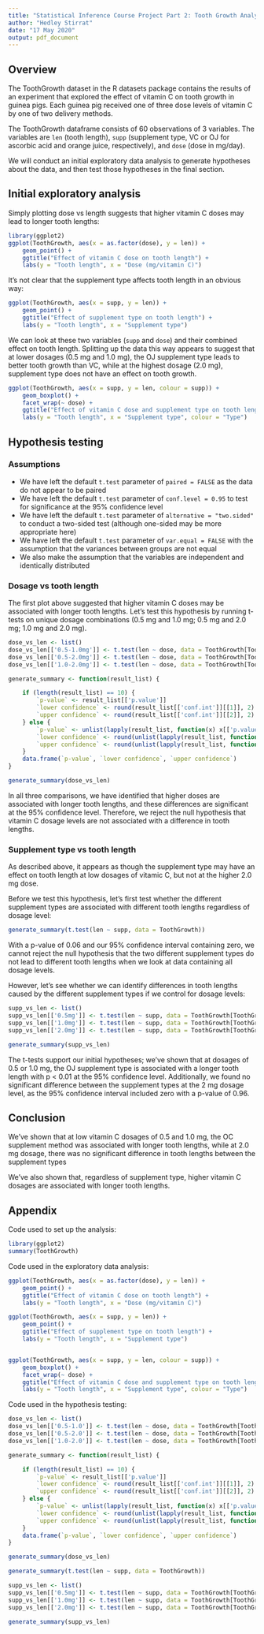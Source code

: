 ---
title: "Statistical Inference Course Project Part 2: Tooth Growth Analysis"
author: "Hedley Stirrat"
date: "17 May 2020"
output: pdf_document
---

## Overview
The ToothGrowth dataset in the R datasets package contains the results of an
  experiment that explored the effect of vitamin C on tooth growth in guinea
  pigs. Each guinea pig received one of three dose levels of vitamin C by one of two
  delivery methods.

The ToothGrowth dataframe consists of 60 observations of 3 variables. The variables are
  `len` (tooth length), `supp` (supplement type, VC or OJ for ascorbic acid and
orange juice, respectively), and `dose` (dose in mg/day).

We will conduct an initial exploratory data analysis to generate hypotheses
about the data, and then test those hypotheses in the final section.

## Initial exploratory analysis

Simply plotting dose vs length suggests that higher vitamin C doses may lead to
  longer tooth lengths:

```{r echo=FALSE, fig.height=4}
library(ggplot2)
ggplot(ToothGrowth, aes(x = as.factor(dose), y = len)) +
    geom_point() +
    ggtitle("Effect of vitamin C dose on tooth length") +
    labs(y = "Tooth length", x = "Dose (mg/vitamin C)")
```

It's not clear that the supplement type affects tooth length in an obvious way:

```{r echo=FALSE, fig.height=3}
ggplot(ToothGrowth, aes(x = supp, y = len)) +
    geom_point() +
    ggtitle("Effect of supplement type on tooth length") +
    labs(y = "Tooth length", x = "Supplement type")
```

We can look at these two variables (`supp` and `dose`) and their combined
effect on tooth length. Splitting up the data this way appears to suggest that
at lower dosages (0.5 mg and 1.0 mg), the OJ supplement type leads to better
tooth growth than VC, while at the highest dosage (2.0 mg), supplement type
does not have an effect on tooth growth.

```{r echo=FALSE, fig.height=3}
ggplot(ToothGrowth, aes(x = supp, y = len, colour = supp)) +
    geom_boxplot() +
    facet_wrap(~ dose) +
    ggtitle("Effect of vitamin C dose and supplement type on tooth length") +
    labs(y = "Tooth length", x = "Supplement type", colour = "Type")
```

## Hypothesis testing

### Assumptions
- We have left the default `t.test` parameter of `paired = FALSE` as the data do
  not appear to be paired
- We have left the default `t.test` parameter of `conf.level = 0.95` to test for
  significance at the 95% confidence level
- We have left the default `t.test` parameter of `alternative = "two.sided"` to
  conduct a two-sided test (although one-sided may be more appropriate here)
- We have left the default `t.test` parameter of `var.equal = FALSE` with the
  assumption that the variances between groups are not equal
- We also make the assumption that the variables are independent and identically distributed

### Dosage vs tooth length

The first plot above suggested that higher vitamin C doses may be associated
with longer tooth lengths. Let's test this hypothesis by running t-tests on
unique dosage combinations (0.5 mg and 1.0 mg; 0.5 mg and 2.0 mg; 1.0 mg and
2.0 mg).

```{r echo=FALSE}
dose_vs_len <- list()
dose_vs_len[['0.5-1.0mg']] <- t.test(len ~ dose, data = ToothGrowth[ToothGrowth$dose %in% c(0.5,1.0),])
dose_vs_len[['0.5-2.0mg']] <- t.test(len ~ dose, data = ToothGrowth[ToothGrowth$dose %in% c(0.5,2.0),])
dose_vs_len[['1.0-2.0mg']] <- t.test(len ~ dose, data = ToothGrowth[ToothGrowth$dose %in% c(1.0,2.0),])

generate_summary <- function(result_list) {

    if (length(result_list) == 10) {
        `p-value` <- result_list[['p.value']]
        `lower confidence` <- round(result_list[['conf.int']][[1]], 2)
        `upper confidence` <- round(result_list[['conf.int']][[2]], 2)
    } else {
        `p-value` <- unlist(lapply(result_list, function(x) x[['p.value']]))
        `lower confidence` <- round(unlist(lapply(result_list, function(x) x[['conf.int']][[1]])),2)
        `upper confidence` <- round(unlist(lapply(result_list, function(x) x[['conf.int']][[2]])),2)
    }
    data.frame(`p-value`, `lower confidence`, `upper confidence`)
}

generate_summary(dose_vs_len)
```

In all three comparisons, we have identified that higher doses are associated
with longer tooth lengths, and these differences are significant at the 95%
confidence level. Therefore, we reject the null hypothesis that vitamin C dosage
levels are not associated with a difference in tooth lengths.

### Supplement type vs tooth length

As described above, it appears as though the supplement type may have an effect
on tooth length at low dosages of vitamic C, but not at the higher 2.0 mg
dose. 

Before we test this hypothesis, let's first test whether the different
supplement types are associated with different tooth lengths regardless of
dosage level: 

```{r}
generate_summary(t.test(len ~ supp, data = ToothGrowth))
```

With a p-value of 0.06 and our 95% confidence interval containing zero, we
cannot reject the null hypothesis that the two different supplement types do not
lead to different tooth lengths when we look at data containing all dosage levels.

However, let's see whether we can identify differences in tooth lengths caused
by the different supplement types if we control for dosage levels: 

```{r echo=FALSE}
supp_vs_len <- list()
supp_vs_len[['0.5mg']] <- t.test(len ~ supp, data = ToothGrowth[ToothGrowth$dose %in% c(0.5),])
supp_vs_len[['1.0mg']] <- t.test(len ~ supp, data = ToothGrowth[ToothGrowth$dose %in% c(1.0),])
supp_vs_len[['2.0mg']] <- t.test(len ~ supp, data = ToothGrowth[ToothGrowth$dose %in% c(2.0),])

generate_summary(supp_vs_len)
```

The t-tests support our initial hypotheses; we've shown that at dosages of 0.5
or 1.0 mg, the OJ supplement type is associated with a longer tooth length with
p < 0.01 at the 95% confidence level. Additionally, we found no significant
difference between the supplement types at the 2 mg dosage level, as the 95%
confidence interval included zero with a p-value of 0.96.

## Conclusion

We've shown that at low vitamin C dosages of 0.5 and 1.0 mg, the OC supplement
method was associated with longer tooth lengths, while at 2.0 mg dosage, there
was no significant difference in tooth lengths between the supplement types

We've also shown that, regardless of supplement type, higher vitamin C dosages
are associated with longer tooth lengths.

## Appendix

Code used to set up the analysis:

```{r}
library(ggplot2)
summary(ToothGrowth)
```

Code used in the exploratory data analysis:

```{r fig.show='hide'}
ggplot(ToothGrowth, aes(x = as.factor(dose), y = len)) +
    geom_point() +
    ggtitle("Effect of vitamin C dose on tooth length") +
    labs(y = "Tooth length", x = "Dose (mg/vitamin C)")

ggplot(ToothGrowth, aes(x = supp, y = len)) +
    geom_point() +
    ggtitle("Effect of supplement type on tooth length") +
    labs(y = "Tooth length", x = "Supplement type")


ggplot(ToothGrowth, aes(x = supp, y = len, colour = supp)) +
    geom_boxplot() +
    facet_wrap(~ dose) +
    ggtitle("Effect of vitamin C dose and supplement type on tooth length") +
    labs(y = "Tooth length", x = "Supplement type", colour = "Type")
```

Code used in the hypothesis testing:

```{r}
dose_vs_len <- list()
dose_vs_len[['0.5-1.0']] <- t.test(len ~ dose, data = ToothGrowth[ToothGrowth$dose %in% c(0.5,1.0),])
dose_vs_len[['0.5-2.0']] <- t.test(len ~ dose, data = ToothGrowth[ToothGrowth$dose %in% c(0.5,2.0),])
dose_vs_len[['1.0-2.0']] <- t.test(len ~ dose, data = ToothGrowth[ToothGrowth$dose %in% c(1.0,2.0),])

generate_summary <- function(result_list) {

    if (length(result_list) == 10) {
        `p-value` <- result_list[['p.value']]
        `lower confidence` <- round(result_list[['conf.int']][[1]], 2)
        `upper confidence` <- round(result_list[['conf.int']][[2]], 2)
    } else {
        `p-value` <- unlist(lapply(result_list, function(x) x[['p.value']]))
        `lower confidence` <- round(unlist(lapply(result_list, function(x) x[['conf.int']][[1]])),2)
        `upper confidence` <- round(unlist(lapply(result_list, function(x) x[['conf.int']][[2]])),2)
    }
    data.frame(`p-value`, `lower confidence`, `upper confidence`)
}

generate_summary(dose_vs_len)

generate_summary(t.test(len ~ supp, data = ToothGrowth))

supp_vs_len <- list()
supp_vs_len[['0.5mg']] <- t.test(len ~ supp, data = ToothGrowth[ToothGrowth$dose %in% c(0.5),])
supp_vs_len[['1.0mg']] <- t.test(len ~ supp, data = ToothGrowth[ToothGrowth$dose %in% c(1.0),])
supp_vs_len[['2.0mg']] <- t.test(len ~ supp, data = ToothGrowth[ToothGrowth$dose %in% c(2.0),])

generate_summary(supp_vs_len)
```